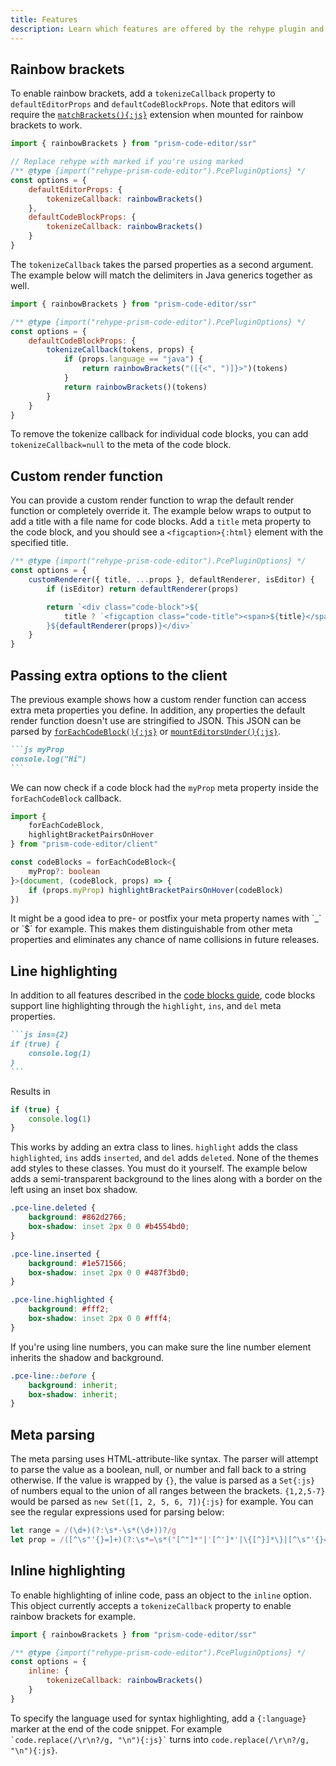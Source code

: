 ```yaml
---
title: Features
description: Learn which features are offered by the rehype plugin and marked extension.
---
```



## Rainbow brackets

To enable rainbow brackets, add a `tokenizeCallback` property to `defaultEditorProps` and `defaultCodeBlockProps`. Note that editors will require the [`matchBrackets(){:js}`](/api-reference/match-brackets/f-matchbrackets) extension when mounted for rainbow brackets to work.

```js editor="false"
import { rainbowBrackets } from "prism-code-editor/ssr"

// Replace rehype with marked if you're using marked
/** @type {import("rehype-prism-code-editor").PcePluginOptions} */
const options = {
	defaultEditorProps: {
		tokenizeCallback: rainbowBrackets()
	},
	defaultCodeBlockProps: {
		tokenizeCallback: rainbowBrackets()
	}
}
```

The `tokenizeCallback` takes the parsed properties as a second argument. The example below will match the delimiters in Java generics together as well.

```js editor="false"
import { rainbowBrackets } from "prism-code-editor/ssr"

/** @type {import("rehype-prism-code-editor").PcePluginOptions} */
const options = {
	defaultCodeBlockProps: {
		tokenizeCallback(tokens, props) {
			if (props.language == "java") {
				return rainbowBrackets("([{<", ")]}>")(tokens)
			}
			return rainbowBrackets()(tokens)
		}
	}
}
```

To remove the tokenize callback for individual code blocks, you can add `tokenizeCallback=null` to the meta of the code block.

## Custom render function

You can provide a custom render function to wrap the default render function or completely override it. The example below wraps to output to add a title with a file name for code blocks. Add a `title` meta property to the code block, and you should see a `<figcaption>{:html}` element with the specified title.

```js editor="false"
/** @type {import("rehype-prism-code-editor").PcePluginOptions} */
const options = {
	customRenderer({ title, ...props }, defaultRenderer, isEditor) {
		if (isEditor) return defaultRenderer(props)

		return `<div class="code-block">${
			title ? `<figcaption class="code-title"><span>${title}</span></figcaption>` : ""
		}${defaultRenderer(props)}</div>`
	}
}
```

## Passing extra options to the client

The previous example shows how a custom render function can access extra meta properties you define. In addition, any properties the default render function doesn't use are stringified to JSON. This JSON can be parsed by [`forEachCodeBlock(){:js}`](/api-reference/client/f-foreachcodeblock) or [`mountEditorsUnder(){:js}`](/api-reference/client/f-mounteditorsunder).

````markdown editor="false"
```js myProp
console.log("Hi")
```
````

We can now check if a code block had the `myProp` meta property inside the `forEachCodeBlock` callback.

```ts editor="false"
import {
	forEachCodeBlock,
	highlightBracketPairsOnHover
} from "prism-code-editor/client"

const codeBlocks = forEachCodeBlock<{
	myProp?: boolean
}>(document, (codeBlock, props) => {
	if (props.myProp) highlightBracketPairsOnHover(codeBlock)
})
```

<Aside type="tip">
	It might be a good idea to pre- or postfix your meta property names with `_` or `$` for example. This makes them distinguishable from other meta properties and eliminates any chance of name collisions in future releases.
</Aside>


## Line highlighting

In addition to all features described in the [code blocks guide](/guides/code-blocks), code blocks support line highlighting through the `highlight`, `ins`, and `del` meta properties.

````markdown editor="false"
```js ins={2}
if (true) {
	console.log(1)
}
```
````

Results in

```js editor="false" ins={2}
if (true) {
	console.log(1)
}
```

This works by adding an extra class to lines. `highlight` adds the class `highlighted`, `ins` adds `inserted`, and `del` adds `deleted`. None of the themes add styles to these classes. You must do it yourself. The example below adds a semi-transparent background to the lines along with a border on the left using an inset box shadow.

```css editor="false"
.pce-line.deleted {
	background: #862d2766;
	box-shadow: inset 2px 0 0 #b4554bd0;
}

.pce-line.inserted {
	background: #1e571566;
	box-shadow: inset 2px 0 0 #487f3bd0;
}

.pce-line.highlighted {
	background: #fff2;
	box-shadow: inset 2px 0 0 #fff4;
}
```

If you're using line numbers, you can make sure the line number element inherits the shadow and background.

```css editor="false"
.pce-line::before {
	background: inherit;
	box-shadow: inherit;
}
```

## Meta parsing

The meta parsing uses HTML-attribute-like syntax. The parser will attempt to parse the value as a boolean, null, or number and fall back to a string otherwise. If the value is wrapped by `{}`, the value is parsed as a `Set{:js}` of numbers equal to the union of all ranges between the brackets. `{1,2,5-7}` would be parsed as `new Set([1, 2, 5, 6, 7]){:js}` for example. You can see the regular expressions used for parsing below:

```js editor="false"
let range = /(\d+)(?:\s*-\s*(\d+))?/g
let prop = /([^\s"'{}=]+)(?:\s*=\s*("[^"]*"|'[^']*'|\{[^}]*\}|[^\s"'{}=]+))?/g
```

## Inline highlighting

To enable highlighting of inline code, pass an object to the `inline` option. This object currently accepts a `tokenizeCallback` property to enable rainbow brackets for example.

```js editor="false"
import { rainbowBrackets } from "prism-code-editor/ssr"

/** @type {import("rehype-prism-code-editor").PcePluginOptions} */
const options = {
	inline: {
		tokenizeCallback: rainbowBrackets()
	}
}
```

To specify the language used for syntax highlighting, add a `{:language}` marker at the end of the code snippet. For example `` `code.replace(/\r\n?/g, "\n"){:js}` `` turns into `code.replace(/\r\n?/g, "\n"){:js}`.
